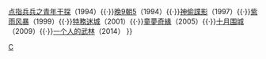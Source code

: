 {{Navbox
|name= 陈德森
|title=[[陳德森]][[电影|导演作品]]

|group1=
|list1=[[我老婆唔系人]]（1991）{{·}}[[点指兵兵之青年干探]]（1994）{{·}}[[晚9朝5]]（1994）{{·}}[[神偷諜影]]（1997）{{·}}[[紫雨风暴]]（1999）{{·}}[[特務迷城]]（2001）{{·}}[[童夢奇緣]]（2005）{{·}}[[十月围城 (电影)|十月围城]]（2009）{{·}}[[一个人的武林]]（2014）
}}
<noinclude>
[[Category:香港电影导演模板|C]]
</noinclude>
[[Category:陳德森電影| ]]